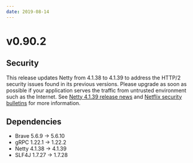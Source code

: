 ```yaml
---
date: 2019-08-14
---
```


# v0.90.2

## Security

This release updates Netty from 4.1.38 to 4.1.39 to address the HTTP/2 security issues found in its previous versions. Please upgrade as soon as possible if your application serves the traffic from untrusted environment such as the Internet. See [Netty 4.1.39 release news](https://netty.io/news/2019/08/13/4-1-39-Final.html) and [Netflix security bulletins](https://github.com/Netflix/security-bulletins/blob/master/advisories/third-party/2019-002.md) for more information.

## Dependencies

- Brave 5.6.9 -> 5.6.10
- gRPC 1.22.1 -> 1.22.2
- Netty 4.1.38 -> 4.1.39
- SLF4J 1.7.27 -> 1.7.28
